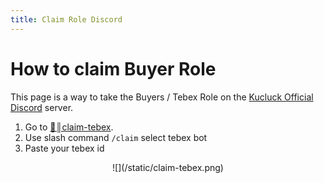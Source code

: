 ```yaml
---
title: Claim Role Discord
---
```


# How to claim Buyer Role

This page is a way to take the Buyers / Tebex Role on the [Kucluck Official Discord](https://discord.gg/BuACxn4XUw) server.

1. Go to [⁠📝║claim-tebex](https://discord.com/channels/901445288881963059/1129681425772318790).
2. Use slash command `/claim` select tebex bot
3. Paste your tebex id

<center> ![](/static/claim-tebex.png) </center>
